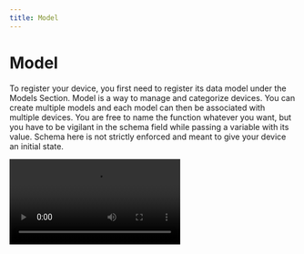 ```yaml
---
title: Model
---
```


# Model

To register your device, you first need to register its data model under the Models Section. Model is a way to manage and categorize devices. You can create multiple models and each model can then be associated with multiple devices. You are free to name the function whatever you want, but you have to be vigilant in the schema field while passing a variable with its value. Schema here is not strictly enforced and meant to give your device an initial state.

<Video src="/images/guides/model.webm" />
